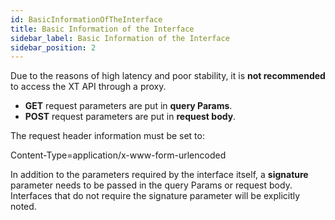 ```yaml
---
id: BasicInformationOfTheInterface
title: Basic Information of the Interface
sidebar_label: Basic Information of the Interface
sidebar_position: 2
---
```


Due to the reasons of high latency and poor stability, it is **not recommended** to access the XT API through a proxy.

- **GET** request parameters are put in **query Params**.
- **POST** request parameters are put in **request body**.

The request header information must be set to:

Content-Type=application/x-www-form-urlencoded

In addition to the parameters required by the interface itself, a **signature** parameter needs to be passed in the query Params or request body. Interfaces that do not require the signature parameter will be explicitly noted.
